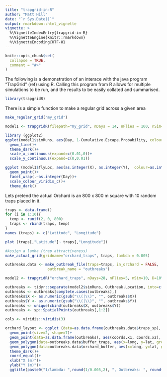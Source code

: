 ```yaml
---
title: "trapgrid-in-R"
author: "Matt Hill"
date: "`r Sys.Date()`"
output: rmarkdown::html_vignette
vignette: >
  %\VignetteIndexEntry{trapgrid-in-R}
  %\VignetteEngine{knitr::rmarkdown}
  %\VignetteEncoding{UTF-8}
---
```


```r
knitr::opts_chunk$set(
  collapse = TRUE,
  comment = "#>"
)
```

The following is a demonstration of an interace with the java program "TrapGrid" (ref) using R. Calling this program from R allows for multiple simulations to be run, and the results to be easily collated and summarised.

```r
library(trapgridR)
```

There is a simple function to make a regular grid across a given area
```r
make_regular_grid("my_grid")
```


```r
model1 <- trapgridR(filepath="my_grid", nDays = 14, nFlies = 100, nSim=10, D=10^5)
```
```r
library (ggplot2)
ggplot(model1$simRuns, aes(Day, 1-Cumulative.Escape.Probability, colour=SimRun, group=SimRun))+
  geom_line()+
  theme_dark()+
  scale_x_continuous(expand=c(0.01,0))+
  scale_y_continuous(expand=c(0,0.01))

```

```r
ggplot (model1$flyLoc, aes(as.integer(X), as.integer(Y),  colour=as.integer(Simulation.Number)))+
  geom_point()+
  facet_wrap(.~as.integer(Day))+
  scale_colour_viridis_c()+
  theme_dark()

```

Lets pretend the actual Orchard is an 800 x 800 m square with 10 random traps placed in it.

```r

traps <- data.frame()
for (i in 1:10){
  temp <- runif(2, 0, 800)
  traps <- rbind(traps, temp)
}
names (traps) <- c("Latitude", "Longitude")

plot (traps[,"Latitude"]~ traps[,"Longitude"])

```
```r
#Assign a lamba (trap attractiveness)
make_actual_grid(gridname="orchard_traps", traps, lambda = 0.005)
```

```r
outbreaks.data <- make_outbreak_file(traps=traps, in_orchard = FALSE,
                   outbreak_name = "outbreaks")
```

```r
model2 <- trapgridR("orchard_traps", nDays=28, nFlies=5, nSim=10, D=10^5, outbreaks = "outbreaks")
```

```r
outbreaks <- tidyr::separate(model2$simRuns, Outbreak.Location, into=c("X", "Y"), sep=",")[,c("X", "Y")]
outbreaks <- outbreaks[complete.cases(outbreaks),]
outbreaks$X <- as.numeric(gsub("\\(|\\)", "", outbreaks$X))
outbreaks$Y <- as.numeric(gsub("\\(|\\)", "", outbreaks$Y))
outbreaks <- unique(cbind(outbreaks$X, outbreaks$Y))
outbreaks <- sp::SpatialPoints(outbreaks[,1:2]) 
```

```r
cols <- viridis::viridis(3)

orchard_layout <- ggplot (data=as.data.frame(outbreaks.data$traps_sp), aes(coords.x1, coords.x2)) +
  geom_point(size=2, shape=7)+
  geom_point(data=as.data.frame(outbreaks), aes(coords.x1, coords.x2), colour=cols[3], alpha=0.5)+
  geom_polygon(data=outbreaks.data$buffer_traps, aes(x=long, y=lat, group = group), colour=cols[2], fill=cols[2], alpha=0.45)+
  geom_polygon(data=outbreaks.data$orchard_buffer, aes(x=long, y=lat, group = group), alpha=0.2, fill=cols[1])+
  theme_dark()+
  coord_equal()+
  xlab("X (m)")+
  ylab("Y (m)")+
  ggtitle(paste0("1/lambda: ",round(1/0.005,2), ", Outbreaks: ", round(raster::area(outbreaks.data$outbreak_buffer)/10000, 0)))

```

